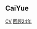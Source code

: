 ## CaiYue

[CV](https://cy-98.github.io/markdown-cv/)
[回顾24年](https://github.com/cy-98/cy-docs/blob/main/docs/%E5%9B%9E%E9%A1%BE2024)

